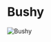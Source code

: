 

# Bushy

<Image src="https://cdn.sanity.io/images/1as7cn02/production/90aebbeac9f2f6667f452bd4e9099f8759509d99-1280x720.png?w=976&h=350&fit=crop&crop=center&auto=format" alt="Bushy" width={976} height={350}  />

<ProjectDetails
  region="Reach"
  house="House Bushy"
  type="Castle"
  status="Completed"
  warp="/warp bushy"
  projectLead="jmcmarq"
  dateStarted="June 15, 2016"
  dateCompleted="June 15, 2016"
/>

